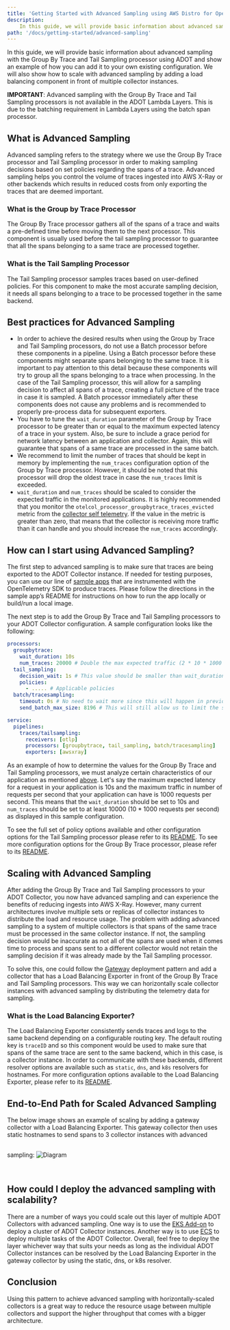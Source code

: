 ```yaml
---
title: 'Getting Started with Advanced Sampling using AWS Distro for OpenTelemetry'
description:
    In this guide, we will provide basic information about advanced sampling with the Group By Trace and Tail Sampling processor using ADOT and show an example of how you can add it to your own existing configuration.  We will also show how to scale with advanced sampling by adding a load balancing component in front of multiple collector instances.
path: '/docs/getting-started/advanced-sampling'
---
```



In this guide, we will provide basic information about advanced sampling with the Group By Trace and Tail Sampling processor using ADOT and show an example of how you can add it to your own existing configuration.  We will also show how to scale with advanced sampling by adding a load balancing component in front of multiple collector instances.

**IMPORTANT**: Advanced sampling with the Group By Trace and Tail Sampling processors is not available in the ADOT Lambda Layers.  This is due to the batching requirement in Lambda Layers using the batch span processor.

<SectionSeparator />

## What is Advanced Sampling

Advanced sampling refers to the strategy where we use the Group By Trace processor and Tail Sampling processor in order to making sampling decisions based on set policies regarding the spans of a trace.  Advanced sampling helps you control the volume of traces ingested into AWS X-Ray or other backends which results in reduced costs from only exporting the traces that are deemed important.

### What is the Group by Trace Processor

The Group By Trace processor gathers all of the spans of a trace and waits a pre-defined time before moving them to the next processor.  This component is usually used before the tail sampling processor to guarantee that all the spans belonging to a same trace are processed together.

### What is the Tail Sampling Processor

The Tail Sampling processor samples traces based on user-defined policies.  For this component to make the most accurate sampling decision, it needs all spans belonging to a trace to be processed together in the same backend.

<SectionSeparator />

## Best practices for Advanced Sampling

* In order to achieve the desired results when using the Group by Trace and Tail Sampling processors, do not use a Batch processor before these components in a pipeline.  Using a Batch processor before these components might separate spans belonging to the same trace.  It is important to pay attention to this detail because these components will try to group all the spans belonging to a trace when processing.  In the case of the Tail Sampling processor, this will allow for a sampling decision to affect all spans of a trace, creating a full picture of the trace in case it is sampled.  A Batch processor immediately after these components does not cause any problems and is recommended to properly pre-process data for subsequent exporters.
* You have to tune the `wait_duration` parameter of the Group by Trace processor to be greater than or equal to the maximum expected latency of a trace in your system.  Also, be sure to include a grace period for network latency between an application and collector.  Again, this will guarantee that spans of a same trace are processed in the same batch.
* We recommend to limit the number of traces that should be kept in memory by implementing the `num_traces` configuration option of the Group by Trace processor.  However, it should be noted that this processor will drop the oldest trace in case the `num_traces` limit is exceeded.  
* `wait_duration` and `num_traces` should be scaled to consider the expected traffic in the monitored applications.  It is highly recommended that you monitor the `otelcol_processor_groupbytrace_traces_evicted` metric from the [collector self telemetry](https://opentelemetry.io/docs/collector/configuration/#service).  If the value in the metric is greater than zero, that means that the collector is receiving more traffic than it can handle and you should increase the `num_traces` accordingly.

<SectionSeparator />

## How can I start using Advanced Sampling?

The first step to advanced sampling is to make sure that traces are being exported to the ADOT Collector instance.  If needed for testing purposes, you can use our line of [sample apps](https://github.com/aws-observability/aws-otel-community/tree/master/sample-apps) that are instrumented with the OpenTelemetry SDK to produce traces.  Please follow the directions in the sample app’s README for instructions on how to run the app locally or build/run a local image.

The next step is to add the Group By Trace and Tail Sampling processors to your ADOT Collector configuration.  A sample configuration looks like the following:  
```yaml lineNumbers=true 
processors:
  groupbytrace:
    wait_duration: 10s
    num_traces: 20000 # Double the max expected traffic (2 * 10 * 1000 requests per second)
  tail_sampling:
    decision_wait: 1s # This value should be smaller than wait_duration
    policies:
      - ..... # Applicable policies
  batch/tracesampling:
    timeout: 0s # No need to wait more since this will happen in previous processors
    send_batch_max_size: 8196 # This will still allow us to limit the size of the batches sent to subsequent exporters

service:
  pipelines:
    traces/tailsampling:
      receivers: [otlp]
      processors: [groupbytrace, tail_sampling, batch/tracesampling]
      exporters: [awsxray]
```

As an example of how to determine the values for the Group By Trace and Tail Sampling processors, we must analyze certain characteristics of our application as mentioned [above](#best-practices-for-advanced-sampling).  Let's say the maximum expected latency for a request in your application is 10s and the maximum traffic in number of requests per second that your application can have is 1000 requests per second.  This means that the `wait_duration` should be set to 10s and `num_traces` should be set to at least 10000 (10 * 1000 requests per second) as displayed in this sample configuration.

To see the full set of policy options available and other configuration options for the Tail Sampling processor please refer to its [README](https://github.com/open-telemetry/opentelemetry-collector-contrib/blob/main/processor/tailsamplingprocessor/README.md).
To see more configuration options for the Group By Trace processor, please refer to its [README](https://github.com/open-telemetry/opentelemetry-collector-contrib/tree/main/processor/groupbytraceprocessor).

<SectionSeparator />

## Scaling with Advanced Sampling

After adding the Group By Trace and Tail Sampling processors to your ADOT Collector, you now have advanced sampling and can experience the benefits of reducing ingests into AWS X-Ray.  However, many current architectures involve multiple sets or replicas of collector instances to distribute the load and resource usage.  The problem with adding advanced sampling to a system of multiple collectors is that spans of the same trace must be processed in the same collector instance.  If not, the sampling decision would be inaccurate as not all of the spans are used when it comes time to process and spans sent to a different collector would not retain the sampling decision if it was already made by the Tail Sampling processor.

To solve this, one could follow the [Gateway](https://opentelemetry.io/docs/collector/deployment/gateway/) deployment pattern and add a collector that has a Load Balancing Exporter in front of the Group By Trace and Tail Sampling processors.  This way we can horizontally scale collector instances with advanced sampling by distributing the telemetry data for sampling.

### What is the Load Balancing Exporter?

The Load Balancing Exporter consistently sends traces and logs to the same backend depending on a configurable routing key.  The default routing key is `traceID` and so this component would be used to make sure that spans of the same trace are sent to the same backend, which in this case, is a collector instance.  In order to communicate with these backends, different resolver options are available such as `static`, `dns`, and `k8s` resolvers for hostnames.  For more configuration options available to the Load Balancing Exporter, please refer to its [README](https://github.com/open-telemetry/opentelemetry-collector-contrib/blob/main/exporter/loadbalancingexporter/README.md).

<SectionSeparator />

## End-to-End Path for Scaled Advanced Sampling

The below image shows an example of scaling by adding a gateway collector with a Load Balancing Exporter.  This gateway collector then uses static hostnames to send spans to 3 collector instances with advanced sampling:
<img src={img17} alt="Diagram" style="margin: 30px 0;" />

<SectionSeparator />

## How could I deploy the advanced sampling with scalability?

There are a number of ways you could scale out this layer of multiple ADOT Collectors with advanced sampling.  One way is to use the [EKS Add-on](https://aws-otel.github.io/docs/getting-started/adot-eks-add-on#introduction-1) to deploy a cluster of ADOT Collector instances.  Another way is to use [ECS](https://aws-otel.github.io/docs/setup/ecs) to deploy multiple tasks of the ADOT Collector.  Overall, feel free to deploy the layer whichever way that suits your needs as long as the individual ADOT Collector instances can be resolved by the Load Balancing Exporter in the gateway collector by using the static, dns, or k8s resolver.

## Conclusion

Using this pattern to achieve advanced sampling with horizontally-scaled collectors is a great way to reduce the resource usage between multiple collectors and support the higher throughput that comes with a bigger architecture.

<SectionSeparator />
